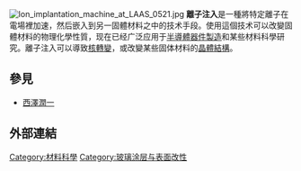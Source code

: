 [[Image:Ion_implantation_machine_at_LAAS_0521.jpg|thumb]]
'''離子注入'''是一種將特定離子在電場裡加速，然后嵌入到另一固體材料之中的技术手段。使用這個技术可以改變固體材料的物理化學性質，现在已经广泛应用于[[半導體器件製造|半導體器件製造]]和某些材料科學研究。離子注入可以導致[[核轉變|核轉變]]，或改變某些固体材料的[[晶體結構|晶體結構]]。

== 參見 ==
* [[西澤潤一|西澤潤一]]

== 外部連結 ==
{{Commons category|Ion implantation}}
{{半导体物理学}}
[[Category:材料科學|Category:材料科學]]
[[Category:玻璃涂层与表面改性|Category:玻璃涂层与表面改性]]